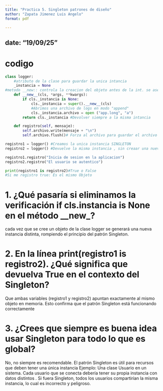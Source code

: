 ---
title: "Practica 5. Singleton patrones de diseño"
author: "Zapata Jimenez Luis Angelo"
format: pdf

---

date: "19/09/25"
---

# codigo
```{python}
class logger:
    #atributo de la clase para guardar la unica intancia
    _instancia = None
#metodo __new:: controla la creacion del objeto antes de la int. se asegura que solo existe una unica intancia de logger
    def __new__(cls, *args, **kwargs):
        if cls._instancia is None:
            cls._instancia = super().__new__(cls)
            #Abrimos una archivo de logs en modo "append"
            cls._instancia.archivo = open ("app.long", "a")
        return cls._instancia #Devolver siempre a la misma intancia

    def registro(self, mensaje):
        self.archivo.write(mensaje + "\n")
        self.archivo.flush()# Forza al archivo para guardar el archivo

registro1 = logger() #Creamos la unica instancia SINGLETON
registro2 = logger() #Devuelve la misma instancia , sin creaar una nueva

registro1.registro("Inicia de sesion en la aplicacion")
registro2.registro("El usuario se autentico")

print(registro1 is registro2)#True o False
#Si me registro true: Es el mismo Objeto


```

# 1. ¿Qué pasaría si eliminamos la verificación if cls.instancia is None en el método __new_?
cada vez que se cree un objeto de la clase logger se generará una nueva instancia distinta, rompiendo el principio del patrón Singleton.

# 2. ⁠En la línea print(registro1 is registro2). ¿Qué significa que devuelva True en el contexto del Singleton?
Que ambas variables (registro1 y registro2) apuntan exactamente al mismo objeto en memoria.
Esto confirma que el patrón Singleton está funcionando correctamente

# 3. ⁠¿Crees que siempre es buena idea usar Singleton para todo lo que es global? 
No, no siempre es recomendable.
El patrón Singleton es útil para recursos que deben tener una única instancia
Ejemplo: Una clase Usuario en un sistema. Cada usuario que se conecta debería tener su propia instancia con datos distintos . Si fuera Singleton, todos los usuarios compartirían la misma instancia, lo cual es incorrecto y peligroso.